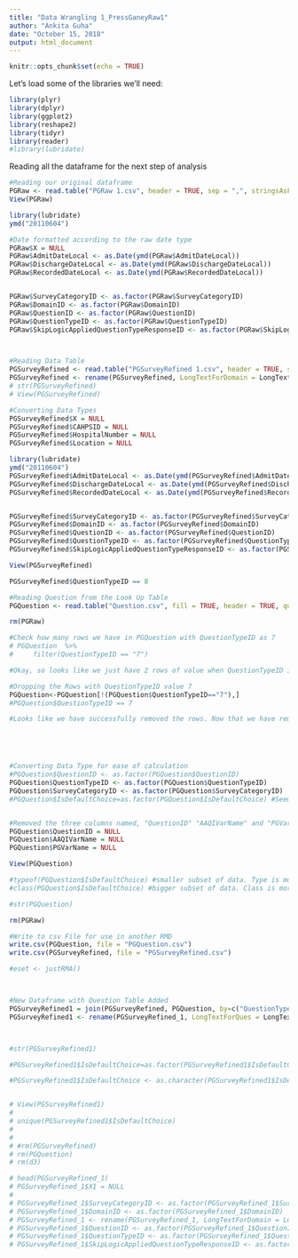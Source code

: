 ```yaml
---
title: "Data Wrangling 1_PressGaneyRaw1"
author: "Ankita Guha"
date: "October 15, 2018"
output: html_document
---
```


```r
knitr::opts_chunk$set(echo = TRUE)
```

Let's load some of the libraries we'll need:

```r
library(plyr)
library(dplyr)
library(ggplot2)
library(reshape2)
library(tidyr)
library(reader)
#library(lubridate)
```

Reading all the dataframe for the next step of analysis

```r

#Reading our original dataframe
PGRaw <- read.table("PGRaw 1.csv", header = TRUE, sep = ",", stringsAsFactors = FALSE)
View(PGRaw)

library(lubridate)
ymd("20110604") 

#Date formatted according to the raw date type
PGRaw$X = NULL
PGRaw$AdmitDateLocal <- as.Date(ymd(PGRaw$AdmitDateLocal))
PGRaw$DischargeDateLocal <- as.Date(ymd(PGRaw$DischargeDateLocal))
PGRaw$RecordedDateLocal <- as.Date(ymd(PGRaw$RecordedDateLocal))


PGRaw$SurveyCategoryID <- as.factor(PGRaw$SurveyCategoryID)
PGRaw$DomainID <- as.factor(PGRaw$DomainID)
PGRaw$QuestionID <- as.factor(PGRaw$QuestionID)
PGRaw$QuestionTypeID <- as.factor(PGRaw$QuestionTypeID)
PGRaw$SkipLogicAppliedQuestionTypeResponseID <- as.factor(PGRaw$SkipLogicAppliedQuestionTypeResponseID)



#Reading Data Table
PGSurveyRefined <- read.table("PGSurveyRefined 1.csv", header = TRUE, sep = ",", stringsAsFactors = FALSE)
PGSurveyRefined <- rename(PGSurveyRefined, LongTextForDomain = LongText)
# str(PGSurveyRefined)
# View(PGSurveyRefined)

#Converting Data Types
PGSurveyRefined$X = NULL
PGSurveyRefined$CAHPSID = NULL
PGSurveyRefined$HospitalNumber = NULL
PGSurveyRefined$Location = NULL

library(lubridate)
ymd("20110604") 
PGSurveyRefined$AdmitDateLocal <- as.Date(ymd(PGSurveyRefined$AdmitDateLocal))
PGSurveyRefined$DischargeDateLocal <- as.Date(ymd(PGSurveyRefined$DischargeDateLocal))
PGSurveyRefined$RecordedDateLocal <- as.Date(ymd(PGSurveyRefined$RecordedDateLocal))


PGSurveyRefined$SurveyCategoryID <- as.factor(PGSurveyRefined$SurveyCategoryID)
PGSurveyRefined$DomainID <- as.factor(PGSurveyRefined$DomainID)
PGSurveyRefined$QuestionID <- as.factor(PGSurveyRefined$QuestionID)
PGSurveyRefined$QuestionTypeID <- as.factor(PGSurveyRefined$QuestionTypeID)
PGSurveyRefined$SkipLogicAppliedQuestionTypeResponseID <- as.factor(PGSurveyRefined$SkipLogicAppliedQuestionTypeResponseID)

View(PGSurveyRefined)

PGSurveyRefined$QuestionTypeID == 8

#Reading Question from the Look Up Table
PGQuestion <- read.table("Question.csv", fill = TRUE, header = TRUE, quote = "\"", sep = ",", stringsAsFactors = FALSE, encoding="UTF-8") #This line helped to avoid the error EOF string. There was "\"" within the ShortText and LongText

rm(PGRaw)

#Check how many rows we have in PGQuestion with QuestionTypeID as 7
# PGQuestion  %>%
#     filter(QuestionTypeID == "7")

#Okay, so looks like we just have 2 rows of value when QuestionTypeID is 7. Removing these two rows because in the main survey data, the variable column of QuestionTypeID with value 7 is absent. Therefore for ease of data merging it would be convinient to remove these two rows containing when the QuestionTypeID is equal to 7. 

#Dropping the Rows with QuestionTypeID value 7
PGQuestion<-PGQuestion[!(PGQuestion$QuestionTypeID=="7"),] 
#PGQuestion$QuestionTypeID == 7

#Looks like we have successfully removed the rows. Now that we have removed them we can go ahed and merge them with our dataframe of interest.





#Converting Data Type for ease of calculation
#PGQuestion$QuestionID <- as.factor(PGQuestion$QuestionID)
PGQuestion$QuestionTypeID <- as.factor(PGQuestion$QuestionTypeID)
PGQuestion$SurveyCategoryID <- as.factor(PGQuestion$SurveyCategoryID)
#PGQuestion$IsDefaultChoice=as.factor(PGQuestion$IsDefaultChoice) #Seems like the df is not taking the previous format to convert int to factor, hence used this one


#Removed the three columns named, "QuestionID" "AAQIVarName" and "PGVarName"
PGQuestion$QuestionID = NULL
PGQuestion$AAQIVarName = NULL
PGQuestion$PGVarName = NULL

View(PGQuestion)

#typeof(PGQuestion$IsDefaultChoice) #smaller subset of data. Type is more specific & fundamental
#class(PGQuestion$IsDefaultChoice) #bigger subset of data. Class is more general

#str(PGQuestion)

rm(PGRaw)

#Write to csv File for use in another RMD
write.csv(PGQuestion, file = "PGQuestion.csv")
write.csv(PGSurveyRefined, file = "PGSurveyRefined.csv")

#eset <- justRMA()



#New Dataframe with Question Table Added
PGSurveyRefined1 = join(PGSurveyRefined, PGQuestion, by=c("QuestionTypeID", "SurveyCategoryID"))
PGSurveyRefined1 <- rename(PGSurveyRefined_1, LongTextForQues = LongText, ShortTextForQues = ShortText)



#str(PGSurveyRefined1)

#PGSurveyRefined1$IsDefaultChoice=as.factor(PGSurveyRefined1$IsDefaultChoice)

#PGSurveyRefined1$IsDefaultChoice <- as.character(PGSurveyRefined1$IsDefaultChoice)


# View(PGSurveyRefined1)
# 
# unique(PGSurveyRefined1$IsDefaultChoice)
# 
# 
# #rm(PGSurveyRefined)
# rm(PGQuestion)
# rm(d3)
```


```r
# head(PGSurveyRefined_1)
# PGSurveyRefined_1$X1 = NULL
# 
# PGSurveyRefined_1$SurveyCategoryID <- as.factor(PGSurveyRefined_1$SurveyCategoryID)
# PGSurveyRefined_1$DomainID <- as.factor(PGSurveyRefined_1$DomainID)
# PGSurveyRefined_1 <- rename(PGSurveyRefined_1, LongTextForDomain = LongText)
# PGSurveyRefined_1$QuestionID <- as.factor(PGSurveyRefined_1$QuestionID)
# PGSurveyRefined_1$QuestionTypeID <- as.factor(PGSurveyRefined_1$QuestionTypeID)
# PGSurveyRefined_1$SkipLogicAppliedQuestionTypeResponseID <- as.factor(PGSurveyRefined_1$QuestionTypeID)
```


```r

```



